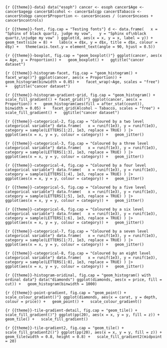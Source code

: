 ```{r {{theme}}-data}
data("esoph")
cancer <- esoph
cancer$Age <- cancer$agegp
cancer$Alcohol <- cancer$alcgp
cancer$Tabacco <- cancer$tobgp
cancer$Proportion <- cancer$ncases / (cancer$ncases + cancer$ncontrols)
```

```{r {{theme}}-font, fig.cap = "Testing fonts"}
d <- data.frame(
  x = "Sphinx of black quartz, judge my vow",
  y = "Sphinx of\nblack quartz,\njudge my vow"
)
ggplot(d, aes(x = x, y = x, label = y)) +
  geom_text(size = 8) +
  labs(x = d$x, y = d$x, title = d$x, colour = d$y) +
  theme(axis.text.y = element_text(angle = 90, hjust = 0.5))
```


```{r {{theme}}-boxplot, fig.cap = "geom_boxplot()"}
ggplot(cancer, aes(x = Age, y = Proportion)) +
  geom_boxplot() +
  ggtitle("cancer dataset")
```

```{r {{theme}}-histogram-facet, fig.cap = "geom_histogram() + facet_wrap()"}
ggplot(cancer, aes(x = Proportion)) +
  geom_histogram(binwidth = 0.05) +
  facet_wrap(~Age, scales = "free") +
  ggtitle("cancer dataset")
```

```{r {{theme}}-histogram-gradient-grid, fig.cap = "geom_histogram() + scale_fill_gradient() + facet_grid()"}
ggplot(cancer, aes(x = Proportion)) +
  geom_histogram(aes(fill = after_stat(count)), binwidth = 0.05) +
  facet_grid(Alcohol ~ Tabacco, scales = "free") +
  scale_fill_gradient() +
  ggtitle("cancer dataset")
```

```{r {{theme}}-categorical-2, fig.cap = "Coloured by a two level categorical variable"}
data.frame(
  x = runif(1e3), y = runif(1e3),
  category = sample(LETTERS[1:2], 1e3, replace = TRUE)
) |>
  ggplot(aes(x = x, y = y, colour = category)) +
  geom_jitter()
```

```{r {{theme}}-categorical-3, fig.cap = "Coloured by a three level categorical variable"}
data.frame(
  x = runif(1e3), y = runif(1e3),
  category = sample(LETTERS[1:3], 1e3, replace = TRUE)
) |>
  ggplot(aes(x = x, y = y, colour = category)) +
  geom_jitter()
```

```{r {{theme}}-categorical-4, fig.cap = "Coloured by a four level categorical variable"}
data.frame(
  x = runif(1e3), y = runif(1e3),
  category = sample(LETTERS[1:4], 1e3, replace = TRUE)
) |>
  ggplot(aes(x = x, y = y, colour = category)) +
  geom_jitter()
```

```{r {{theme}}-categorical-5, fig.cap = "Coloured by a five level categorical variable"}
data.frame(
  x = runif(1e3), y = runif(1e3),
  category = sample(LETTERS[1:5], 1e3, replace = TRUE)
) |>
  ggplot(aes(x = x, y = y, colour = category)) +
  geom_jitter()
```

```{r {{theme}}-categorical-6, fig.cap = "Coloured by a six level categorical variable"}
data.frame(
  x = runif(1e3), y = runif(1e3),
  category = sample(LETTERS[1:6], 1e3, replace = TRUE)
) |>
  ggplot(aes(x = x, y = y, colour = category)) +
  geom_jitter()
```

```{r {{theme}}-categorical-7, fig.cap = "Coloured by a seven level categorical variable"}
data.frame(
  x = runif(1e3), y = runif(1e3),
  category = sample(LETTERS[1:7], 1e3, replace = TRUE)
) |>
  ggplot(aes(x = x, y = y, colour = category)) +
  geom_jitter()
```

```{r {{theme}}-categorical-8, fig.cap = "Coloured by an eight level categorical variable"}
data.frame(
  x = runif(1e3), y = runif(1e3),
  category = sample(LETTERS[1:8], 1e3, replace = TRUE)
) |>
  ggplot(aes(x = x, y = y, colour = category)) +
  geom_jitter()
```

```{r {{theme}}-histogram-oridinal, fig.cap = "geom_histogram() with ordinal data"}
data("diamonds")
ggplot(diamonds, aes(x = price, fill = cut)) +
  geom_histogram(binwidth = 1000)
```

```{r {{theme}}-point-gradient, fig.cap = "geom_point() + scale_colour_gradient()"}
ggplot(diamonds, aes(x = carat, y = depth, colour = price)) +
  geom_point() +
  scale_colour_gradient()
```

```{r {{theme}}-tile-gradient-detail, fig.cap = "geom_tile() + scale_fill_gradient()"}
ggplot(pp(20), aes(x = x, y = y, fill = z)) +
  geom_tile() +
  scale_fill_gradient()
```

```{r {{theme}}-tile-gradient2, fig.cap = "geom_tile() + scale_fill_gradient2()"}
ggplot(pp(20), aes(x = x, y = y, fill = z)) +
  geom_tile(width = 0.8, height = 0.8) +
  scale_fill_gradient2(midpoint = 20)
```
